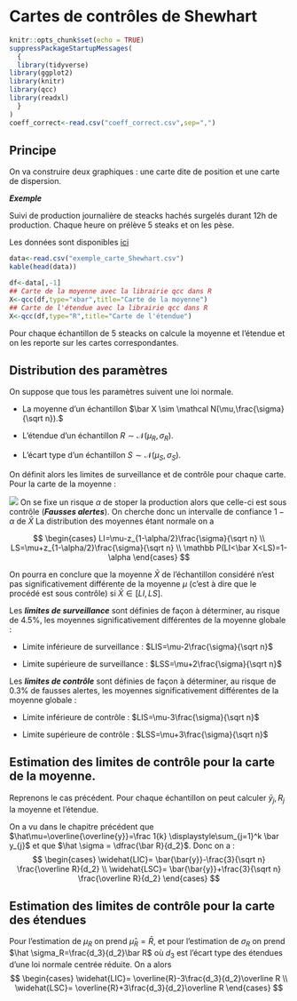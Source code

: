 # Cartes de contrôles de Shewhart

```r
knitr::opts_chunk$set(echo = TRUE)
suppressPackageStartupMessages(
  {
  library(tidyverse)
library(ggplot2)
library(knitr)
library(qcc)
library(readxl)
  }
)
coeff_correct<-read.csv("coeff_correct.csv",sep=",")  
```

## Principe 

On va construire deux graphiques : une carte dite de position et une carte de dispersion.

***Exemple***

Suivi de production journalière de steacks hachés surgelés durant 12h de production. Chaque heure on prélève 5 steaks et on les pèse.

Les données sont disponibles [ici](exemple_carte_Shewhart.csv)


```r
data<-read.csv("exemple_carte_Shewhart.csv")
kable(head(data))
```



```r
df<-data[,-1]
## Carte de la moyenne avec la librairie qcc dans R
X<-qcc(df,type="xbar",title="Carte de la moyenne")
## Carte de l'étendue avec la librairie qcc dans R
X<-qcc(df,type="R",title="Carte de l'étendue")
```

Pour chaque échantillon de 5 steacks on calcule la moyenne et l'étendue et on les reporte sur les cartes correspondantes.

## Distribution des paramètres

On suppose que tous les paramètres suivent une loi normale.

- La moyenne d'un échantillon $\bar X \sim \mathcal N(\mu,\frac{\sigma}{\sqrt n}).$

- L'étendue d'un échantillon $R \sim \mathcal N(\mu_R,\sigma_R).$

- L'écart type d'un échantillon $S \sim \mathcal N(\mu_S,\sigma_S).$

On définit alors les limites de surveillance et de contrôle pour chaque carte. Pour la carte de la moyenne :

![](figure/carte_ctrl1.png)
On se fixe un risque $\alpha$ de stoper la production alors que celle-ci est sous contrôle (***Fausses alertes***). On cherche donc un intervalle de confiance $1-\alpha$ de $\bar X$ 
La distribution des moyennes étant normale on a 

$$
\begin{cases}
LI=\mu-z_{1-\alpha/2}\frac{\sigma}{\sqrt n} \\
LS=\mu+z_{1-\alpha/2}\frac{\sigma}{\sqrt n} \\
\mathbb P(LI<\bar X<LS)=1-\alpha
\end{cases}
$$

On pourra en conclure que la moyenne $\bar X$ de l'échantillon considéré n'est pas significativement différente de la moyenne $\mu$ (c'est à dire que le procédé est sous contrôle) si $\bar X \in [LI,LS].$

Les ***limites de surveillance*** sont définies de façon à déterminer, au risque de 4.5%, les moyennes significativement différentes de la moyenne globale  :

- Limite inférieure de surveillance : $LIS=\mu-2\frac{\sigma}{\sqrt n}$

- Limite supérieure de surveillance : $LSS=\mu+2\frac{\sigma}{\sqrt n}$

Les ***limites de contrôle*** sont définies de façon à déterminer, au risque de 0.3% de fausses alertes, les moyennes significativement différentes de la moyenne globale  :

- Limite inférieure de contrôle : $LIS=\mu-3\frac{\sigma}{\sqrt n}$

- Limite supérieure de contrôle : $LSS=\mu+3\frac{\sigma}{\sqrt n}$

## Estimation des limites de contrôle pour la carte de la moyenne.

Reprenons le cas précédent. Pour chaque échantillon on peut calculer $\bar y_j,R_j$ la moyenne et l'étendue.

On a vu dans le chapitre précédent que $\hat\mu=\overline{\overline{y}}=\frac 1{k} \displaystyle\sum_{j=1}^k \bar y_{j}$ et que $\hat \sigma = \dfrac{\bar R}{d_2}$. Donc on a :
$$
\begin{cases}
\widehat{LIC}= \bar{\bar{y}}-\frac{3}{\sqrt n} \frac{\overline R}{d_2} \\
\widehat{LSC}= \bar{\bar{y}}+\frac{3}{\sqrt n} \frac{\overline R}{d_2} 
\end{cases}
$$

## Estimation des limites de contrôle pour la carte des étendues

Pour l'estimation de $\mu_R$ on prend $\hat\mu_R=\bar R$, et pour l'estimation de $\sigma_R$ on prend $\hat \sigma_R=\frac{d_3}{d_2}\bar R$ où $d_3$ est l'écart type des étendues d'une loi normale centrée réduite.
On a alors
$$
\begin{cases}
\widehat{LIC}= \overline{R}-3\frac{d_3}{d_2}\overline R \\
\widehat{LSC}= \overline{R}+3\frac{d_3}{d_2}\overline R 
\end{cases}
$$
